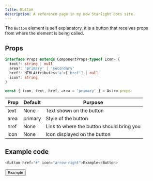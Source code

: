 ```yaml
---
title: Button
description: A reference page in my new Starlight docs site.
---
```



The `Button` element is self explanatory, it is a button that receives props from where the element is being called.
## Props
```ts
interface Props extends ComponentProps<typeof Icon> {
  text?: string | null
  area?: 'primary' | 'secondary'
  href?: HTMLAttributes<'a'>['href'] | null
  icon?: string
}

const { icon, text, href, area = 'primary' } = Astro.props
```

| Prop | Default | Purpose |
| ----------- | ----------- | ----------- |
| text | None | Text shown on the button |
| area | primary | Style of the button |
| href | None | Link to where the button should bring you |
| icon | None | Icon displayed on the button |

## Example code
```js title="index.astro"
<Button href="#" icon="arrow-right">Example</Button>
```

<Window>
  <Button href="#" icon="arrow-right">Example</Button>
</Window>